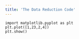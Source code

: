 ```yaml
---
title: 'The Data Reduction Code'
---
```


``` .python
import matplotlib.pyplot as plt
plt.plot([1,23,2,4])
plt.show()
```